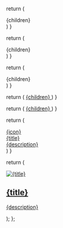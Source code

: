   return (
    <div className="px-4 lg:px-10 py-14">
      {children}
    </div>
  )
}

  return (
    <div className="text-gray-900 dark:text-gray-200 text-2xl tracking-tight">
      {children}
    </div>
  )
}

  return (
    <div className="text-gray-900 dark:text-gray-200 text-2xl font-bold">
      {children}
    </div>
  )
}

  return (
    <a
      href={href}
      className="text-[#0955FE] dark:text-blue-400 font-bold flex items-center gap-1"
    >
      {children} <Icon icon="arrow-right" size="14" />
    </a>
  )
}

  return (
    <a
      href={href}
      className="text-[#0955FE] dark:text-blue-400 font-bold flex items-center gap-1"
    >
      {children} <Icon icon="arrow-up-right" size="14" />
    </a>
  )
}


  return (
    <a className="group flex items-start gap-4 hover:bg-gray-100 dark:hover:bg-white/5 p-3 rounded-xl" href={href}>
      <div className="flex-shrink-0 w-12 h-12 flex items-center justify-center rounded-lg border border-gray-200 dark:border-white/10 bg-background-light dark:bg-background-dark">
        {icon}
      </div>
      <div>
        <div className="font-semibold text-sm text-gray-900 dark:text-gray-200">{title}</div>
        <div className="mt-1 text-gray-500 text-sm dark:text-gray-400">{description}</div>
      </div>
    </a>
  )
}

  return (
    <a href={href} target="_blank" rel="noopener noreferrer" className="group">
      <div className="flex flex-col gap-4 rounded-xl">
        <div className="w-full h-full overflow-hidden rounded-xl">
          <img
            src={img}
            className="w-full h-full object-cover transition-all duration-300 group-hover:scale-[1.02] group-hover:shadow-lg"
            alt={title}
          />
        </div>
        <div className="flex flex-col gap-3">
          <h2 className="text-xl font-bold text-gray-900 dark:text-gray-200 group-hover:text-blue-600 dark:group-hover:text-blue-400 transition-colors">
            {title}
          </h2>
          <p className="text-gray-600 font-medium dark:text-gray-400 text-lg">
            {description}
          </p>
        </div>
      </div>
    </a>
  );
};